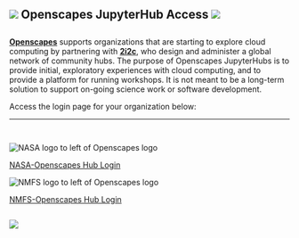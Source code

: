 
::: {.text-center style="margin-bottom: 2em;"}

# ![](images/openscapes_hex.png){.inline} Openscapes JupyterHub Access ![](images/2i2c-logo.png){.inline}

:::

[**Openscapes**](https://openscapes.org) supports organizations that are starting to explore cloud computing by partnering with [**2i2c**](https://2i2c.org), who design and administer a global network of community hubs. The purpose of Openscapes JupyterHubs is to provide initial, exploratory experiences with cloud computing, and to provide a platform for running workshops. It is not meant to be a long-term solution to support on-going science work or software development.

Access the login page for your organization below:

---

::: {layout-ncol="2" style="margin-top: 3em;"}

::: {.text-center}

::: {.login-area}

![](images/nasa-openscapes.png){.login-logo alt="NASA logo to left of Openscapes logo"}

[NASA-Openscapes Hub Login](https://openscapes.2i2c.cloud/){.btn-login .nasa .btn .btn-primary .btn-lg role="button"}

:::

:::


::: {.text-center}

::: {.login-area}

![](images/nmfs-openscapes.png){.login-logo alt="NMFS logo to left of Openscapes logo"}

[NMFS-Openscapes Hub Login](https://nmfs-openscapes.2i2c.cloud/){.btn-login .noaa .btn .btn-primary .btn-lg role="button"}

:::

:::

:::

::: {.text-center}
![](images/jupyterhub-logo.png){style="margin-top: 1em;"}
:::
